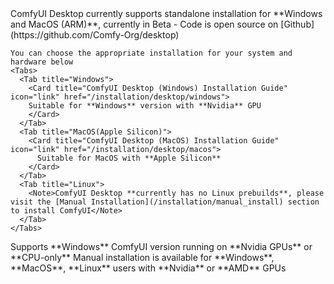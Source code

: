 <AccordionGroup>
  <Accordion title="ComfyUI Desktop (Recommended)">
    ComfyUI Desktop currently supports standalone installation for **Windows and MacOS (ARM)**, currently in Beta
    - Code is open source on [Github](https://github.com/Comfy-Org/desktop)

    You can choose the appropriate installation for your system and hardware below
    <Tabs>
      <Tab title="Windows">
        <Card title="ComfyUI Desktop (Windows) Installation Guide" icon="link" href="/installation/desktop/windows">
        Suitable for **Windows** version with **Nvidia** GPU
        </Card>
      </Tab>
      <Tab title="MacOS(Apple Silicon)">
        <Card title="ComfyUI Desktop (MacOS) Installation Guide" icon="link" href="/installation/desktop/macos">
          Suitable for MacOS with **Apple Silicon**
        </Card>
      </Tab>
      <Tab title="Linux">
        <Note>ComfyUI Desktop **currently has no Linux prebuilds**, please visit the [Manual Installation](/installation/manual_install) section to install ComfyUI</Note>
      </Tab>
    </Tabs>
  </Accordion>

  <Accordion title="ComfyUI Portable (Windows)">
    <Card title="ComfyUI Portable (Windows) Installation Guide" icon="link" href="/installation/comfyui_portable_windows">
    Supports **Windows** ComfyUI version running on **Nvidia GPUs** or **CPU-only**
    </Card>
  </Accordion>

  <Accordion title="Manual Installation">
    <Card title="ComfyUI Manual Installation Guide" icon="link" href="/installation/manual_install">
    Manual installation is available for **Windows**, **MacOS**, **Linux** users with **Nvidia** or **AMD** GPUs
    </Card>
  </Accordion>
</AccordionGroup>